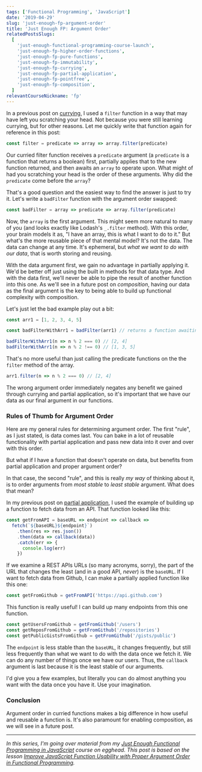 ```yaml
---
tags: ['Functional Programming', 'JavaScript']
date: '2019-04-29'
slug: 'just-enough-fp-argument-order'
title: 'Just Enough FP: Argument Order'
relatedPostsSlugs:
  [
    'just-enough-functional-programming-course-launch',
    'just-enough-fp-higher-order-functions',
    'just-enough-fp-pure-functions',
    'just-enough-fp-immutability',
    'just-enough-fp-currying',
    'just-enough-fp-partial-application',
    'just-enough-fp-pointfree',
    'just-enough-fp-composition',
  ]
relevantCourseNickname: 'fp'
---
```



In a previous post on [currying](/just-enough-fp-currying), I used a `filter` function in a way that may have left you scratching your head. Not because you were still learning currying, but for other reasons. Let me quickly write that function again for reference in this post:

```javascript
const filter = predicate => array => array.filter(predicate)
```

Our curried filter function receives a `predicate` argument (a `predicate` is a function that returns a boolean) first, partially applies that to the new function returned, and then awaits an `array` to operate upon. What might of had you scratching your head is the order of these arguments. Why did the `predicate` come before the `array`?

That's a good question and the easiest way to find the answer is just to try it. Let's write a `badFilter` function with the argument order swapped:

```javascript
const badFilter = array => predicate => array.filter(predicate)
```

Now, the `array` is the first argument. This might seem more natural to many of you (and looks exactly like Lodash's `_.filter` method). With this order, your brain models it as, "I have an array, this is what I want to do to it." But what's the more reusable piece of that mental model? It's not the data. The data can change at any time. It's ephemeral, but _what we want to do with our data_, that is worth storing and reusing.

With the data argument first, we gain no advantage in partially applying it. We'd be better off just using the built in methods for that data type. And with the data first, we'll never be able to pipe the result of another function into this one. As we'll see in a future post on _composition_, having our data as the final argument is the key to being able to build up functional complexity with composition.

Let's just let the bad example play out a bit:

```javascript
const arr1 = [1, 2, 3, 4, 5]

const badFilterWithArr1 = badFilter(arr1) // returns a function awaiting a predicate

badFilterWithArr1(n => n % 2 === 0) // [2, 4]
badFilterWithArr1(n => n % 2 !== 0) // [1, 3, 5]
```

That's no more useful than just calling the predicate functions on the the `filter` method of the array.

```javascript
arr1.filter(n => n % 2 === 0) // [2, 4]
```

The wrong argument order immediately negates any benefit we gained through currying and partial application, so it's important that we have our data as our final argument in our functions.

### Rules of Thumb for Argument Order

Here are my general rules for determining argument order. The first "rule", as I just stated, is data comes last. You can bake in a lot of reusable functionality with partial application and pass new data into it over and over with this order.

But what if I have a function that doesn't operate on data, but benefits from partial application and proper argument order?

In that case, the second "rule", and this is really _my way_ of thinking about it, is to order arguments from _most stable_ to _least stable_ argument. What does that mean?

In my previous post on [partial application](/just-enough-fp-partial-application), I used the example of building up a function to fetch data from an API. That function looked like this:

```javascript
const getFromAPI = baseURL => endpoint => callback =>
  fetch(`${baseURL}${endpoint}`)
    .then(res => res.json())
    .then(data => callback(data))
    .catch(err => {
      console.log(err)
    })
```

If we examine a REST APIs URLs (so many acronyms, sorry), the part of the URL that changes the least (and in a good API, _never_) is the `baseURL`. If I want to fetch data from Github, I can make a partially applied function like this one:

```javascript
const getFromGithub = getFromAPI('https://api.github.com')
```

This function is really useful! I can build up many endpoints from this one function.

```javascript
const getUsersFromGithub = getFromGithub('/users')
const getReposFromGithub = getFromGithub('/repositories')
const getPublicGistsFromGithub = getFromGithub('/gists/public')
```

The `endpoint` is less stable than the `baseURL`, it changes frequently, but still less frequently than what we want to do with the data once we fetch it. We can do any number of things once we have our users. Thus, the `callback` argument is last because it is the least stable of our arguments.

I'd give you a few examples, but literally you can do almost anything you want with the data once you have it. Use your imagination.

### Conclusion

Argument order in curried functions makes a big difference in how useful and reusable a function is. It's also paramount for enabling composition, as we will see in a future post.

---

_In this series, I'm going over material from my [Just Enough Functional Programming in JavaScript](https://egghead.io/courses/just-enough-functional-programming-in-javascript/?af=8u8eik) course on egghead. This post is based on the lesson [Improve JavaScript Function Usability with Proper Argument Order in Functional Programming](https://egghead.io/lessons/javascript-improve-javascript-function-usability-with-proper-argument-order-in-functional-programming/?af=8u8eik)._

<EggheadEmbed
  src="https://egghead.io/lessons/javascript-improve-javascript-function-usability-with-proper-argument-order-in-functional-programming/embed"
  title="Argument Order"
/>
